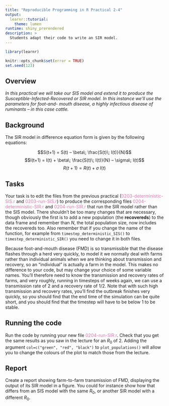 ```yaml
---
title: "Reproducible Programming in R Practical 2-4"
output: 
  learnr::tutorial:
    theme: lumen
runtime: shiny_prerendered
description: >
  Students adapt their code to write an SIR model.
---
```


```r
library(learnr)

knitr::opts_chunk$set(error = TRUE)
set.seed(123)
```

## Overview

*In this practical we will take our SIS model and extend it to produce the Susceptible-Infected-Recovered or SIR model. In this instance we’ll use the parameters for foot-and- mouth disease, a highly infectious disease of ruminants – in this case cattle.*

## Background

The SIR model in difference equation form is given by the following equations:

$$S(t+1) = S(t) – \beta\; \frac{S(t)\; I(t)}{N}$$
$$I(t+1) = I(t) + \beta\; \frac{S(t)\; I(t)}{N} – \sigma\; I(t)$$
$$R(t+1) = R(t) + \sigma\; I(t)$$

## Tasks

Your task is to edit the files from the previous practical 
(<span style="color: #de77ae;">0203-deterministic-SIS.r</span> and 
<span style="color: #de77ae;">0203-run-SIS.r</span>) to produce
the corresponding files 
<span style="color: #de77ae;">0204-deterministic-SIR.r</span> and 
<span style="color: #de77ae;">0204-run-SIR.r</span> that 
run the SIR model rather than the SIS model. There shouldn’t be too many changes 
that are necessary, though obviously the first is to add a new population (the
**recovereds**) to the data frame and remember than $N$, the total population size, 
now includes the recovereds too. Also remember that if you change the name of 
the function, for example from `timestep_deterministic_SIS()` to
`timestep_deterministic_SIR()` you need to change it in both files. 

Because
foot-and-mouth disease (FMD) is so transmissible that the disease flashes 
through a herd very quickly, to model it we normally deal with farms rather than
individual animals when we are thinking about transmission and recovery, so an
"individual" is actually a farm in the model. This makes no difference to your 
code, but may change your choice of some variable names. You’ll therefore need 
to know the transmission and recovery rates of farms, and very roughly, running 
in timesteps of weeks again, we can use a transmission rate of 2 and a recovery
rate of 1/2. Note that with such high transmission and recovery rates, you’ll 
find the outbreak finishes very quickly, so you should find that the end time of
the simulation can be quite short, and you should find that the timestep will 
have to be below 1 to be stable.

## Running the code

Run the code by running your new file <span style="color: #de77ae;">0204-run-SIR.r</span>. Check that you get the 
same results as you saw in the lecture for an $R_0$ of 2. Adding the argument
`col=c("green", "red", "black")` to `plot_populations()` will allow you to 
change the colours of the plot to match those from the lecture.

## Report

Create a report showing farm-to-farm transmission of FMD, displaying the output
of its SIR model in a figure. You could for instance show how that differs 
from an SIS model with the same $R_0$, or another SIR model with a different
$R_0$.
